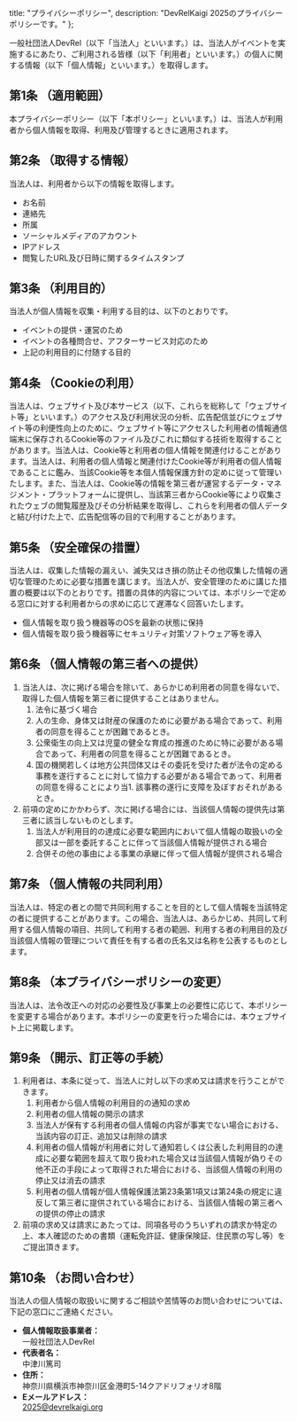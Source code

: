   title: "プライバシーポリシー",
  description: "DevRelKaigi 2025のプライバシーポリシーです。"
};

一般社団法人DevRel（以下「当法人」といいます。）は、当法人がイベントを実施するにあたり、ご利用される皆様（以下「利用者」といいます。）の個人に関する情報（以下「個人情報」といいます。）を取得します。

## 第1条 （適用範囲）

本プライバシーポリシー（以下「本ポリシー」といいます。）は、当法人が利用者から個人情報を取得、利用及び管理するときに適用されます。

## 第2条 （取得する情報）

当法人は、利用者から以下の情報を取得します。

- お名前
- 連絡先
- 所属
- ソーシャルメディアのアカウント
- IPアドレス
- 閲覧したURL及び日時に関するタイムスタンプ

## 第3条 （利用目的）

当法人が個人情報を収集・利用する目的は、以下のとおりです。

- イベントの提供・運営のため
- イベントの各種問合せ、アフターサービス対応のため
- 上記の利用目的に付随する目的

## 第4条 （Cookieの利用）

当法人は、ウェブサイト及び本サービス（以下、これらを総称して「ウェブサイト等」といいます。）のアクセス及び利用状況の分析、広告配信並びにウェブサイト等の利便性向上のために、ウェブサイト等にアクセスした利用者の情報通信端末に保存されるCookie等のファイル及びこれに類似する技術を取得することがあります。当法人は、Cookie等と利用者の個人情報を関連付けることがあります。当法人は、利用者の個人情報と関連付けたCookie等が利用者の個人情報であることに鑑み、当該Cookie等を本個人情報保護方針の定めに従って管理いたします。また、当法人は、Cookie等の情報を第三者が運営するデータ・マネジメント・プラットフォームに提供し、当該第三者からCookie等により収集されたウェブの閲覧履歴及びその分析結果を取得し、これらを利用者の個人データと結び付けた上で、広告配信等の目的で利用することがあります。

## 第5条 （安全確保の措置）

当法人は、収集した情報の漏えい、滅失又はき損の防止その他収集した情報の適切な管理のために必要な措置を講じます。当法人が、安全管理のために講じた措置の概要は以下のとおりです。措置の具体的内容については、本ポリシーで定める窓口に対する利用者からの求めに応じて遅滞なく回答いたします。

- 個人情報を取り扱う機器等のOSを最新の状態に保持
- 個人情報を取り扱う機器等にセキュリティ対策ソフトウェア等を導入

## 第6条 （個人情報の第三者への提供）

1. 当法人は、次に掲げる場合を除いて、あらかじめ利用者の同意を得ないで、取得した個人情報を第三者に提供することはありません。
	1. 法令に基づく場合
	1. 人の生命、身体又は財産の保護のために必要がある場合であって、利用者の同意を得ることが困難であるとき。
	1. 公衆衛生の向上又は児童の健全な育成の推進のために特に必要がある場合であって、利用者の同意を得ることが困難であるとき。
	1. 国の機関若しくは地方公共団体又はその委託を受けた者が法令の定める事務を遂行することに対して協力する必要がある場合であって、利用者の同意を得ることにより当1. 該事務の遂行に支障を及ぼすおそれがあるとき。
1. 前項の定めにかかわらず、次に掲げる場合には、当該個人情報の提供先は第三者に該当しないものとします。
	1. 当法人が利用目的の達成に必要な範囲内において個人情報の取扱いの全部又は一部を委託することに伴って当該個人情報が提供される場合
	1. 合併その他の事由による事業の承継に伴って個人情報が提供される場合

## 第7条 （個人情報の共同利用）

当法人は、特定の者との間で共同利用することを目的として個人情報を当該特定の者に提供することがあります。この場合、当法人は、あらかじめ、共同して利用する個人情報の項目、共同して利用する者の範囲、利用する者の利用目的及び当該個人情報の管理について責任を有する者の氏名又は名称を公表するものとします。

## 第8条 （本プライバシーポリシーの変更）

当法人は、法令改正への対応の必要性及び事業上の必要性に応じて、本ポリシーを変更する場合があります。本ポリシーの変更を行った場合には、本ウェブサイト上に掲載します。

## 第9条 （開示、訂正等の手続）

1. 利用者は、本条に従って、当法人に対し以下の求め又は請求を行うことができます。
	1. 利用者から個人情報の利用目的の通知の求め
	1. 利用者の個人情報の開示の請求
	1. 当法人が保有する利用者の個人情報の内容が事実でない場合における、当該内容の訂正、追加又は削除の請求
	1. 利用者の個人情報が利用者に対して通知若しくは公表した利用目的の達成に必要な範囲を超えて取り扱われた場合又は当該個人情報が偽りその他不正の手段によって取得された場合における、当該個人情報の利用の停止又は消去の請求
	1. 利用者の個人情報が個人情報保護法第23条第1項又は第24条の規定に違反して第三者に提供されている場合における、当該個人情報の第三者への提供の停止の請求
1. 前項の求め又は請求にあたっては、同項各号のうちいずれの請求か特定の上、本人確認のための書類（運転免許証、健康保険証、住民票の写し等）をご提出頂きます。

## 第10条 （お問い合わせ）

当法人の個人情報の取扱いに関するご相談や苦情等のお問い合わせについては、下記の窓口にご連絡ください。

- **個人情報取扱事業者：**  
一般社団法人DevRel
- **代表者名：**  
中津川篤司
- **住所：**  
神奈川県横浜市神奈川区金港町5-14クアドリフォリオ8階
- **Eメールアドレス：**  
<a href="mailto:2025@devrelkaigi.org">2025@devrelkaigi.org</a>
